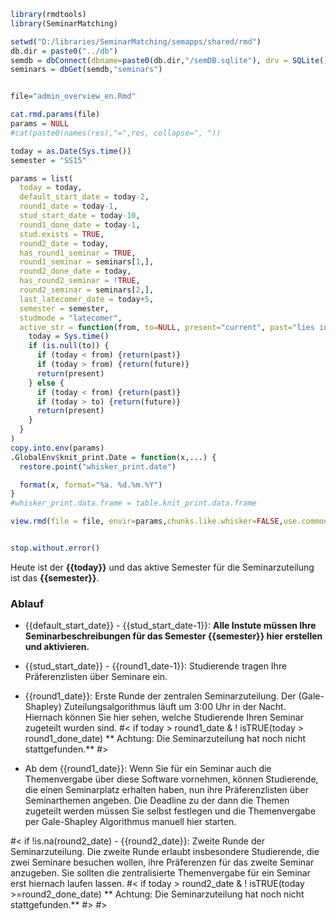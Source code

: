 
```r
library(rmdtools)
library(SeminarMatching)

setwd("D:/libraries/SeminarMatching/semapps/shared/rmd")
db.dir = paste0("../db")
semdb = dbConnect(dbname=paste0(db.dir,"/semDB.sqlite"), drv = SQLite())
seminars = dbGet(semdb,"seminars")


file="admin_overview_en.Rmd"

cat.rmd.params(file)
params = NULL
#cat(paste0(names(res),"=",res, collapse=", "))

today = as.Date(Sys.time())
semester = "SS15"

params = list(
  today = today,
  default_start_date = today-2,
  round1_date = today-1,  
  stud_start_date = today-10,
  round1_done_date = today-1,
  stud.exists = TRUE,
  round2_date = today,
  has_round1_seminar = TRUE,
  round1_seminar = seminars[1,],
  round2_done_date = today,
  has_round2_seminar = !TRUE,
  round2_seminar = seminars[2,],
  last_latecomer_date = today+5,
  semester = semester,
  studmode = "latecomer",
  active_str = function(from, to=NULL, present="current", past="lies in the past", future="lies in the future") {
    today = Sys.time()
    if (is.null(to)) {
      if (today < from) {return(past)}
      if (today > from) {return(future)}
      return(present)
    } else {
      if (today < from) {return(past)}
      if (today > to) {return(future)}
      return(present)
    }
  }
)
copy.into.env(params)
.GlobalEnv$knit_print.Date = function(x,...) {
  restore.point("whisker_print.date")

  format(x, format="%a. %d.%m.%Y")
}
#whisker_print.data.frame = table.knit_print.data.frame

view.rmd(file = file, envir=params,chunks.like.whisker=FALSE,use.commonmark = TRUE, out.type="html")


stop.without.error()
```

<!-- START -->


Heute ist der **{{today}}** und das aktive Semester für die Seminarzuteilung ist das **{{semester}}**.


### Ablauf 

- {{default_start_date}} - {{stud_start_date-1}}: **Alle Instute müssen Ihre Seminarbeschreibungen für das Semester {{semester}} hier erstellen und aktivieren.**

- {{stud_start_date}} - {{round1_date-1}}: Studierende tragen Ihre Präferenzlisten über Seminare ein.

- {{round1_date}}: Erste Runde der zentralen Seminarzuteilung. Der (Gale-Shapley) Zuteilungsalgorithmus läuft um 3:00 Uhr in der Nacht. Hiernach können Sie hier sehen, welche Studierende Ihren Seminar zugeteilt wurden sind.
#< if today > round1_date & ! isTRUE(today > round1_done_date)
** Achtung: Die Seminarzuteilung hat noch nicht stattgefunden.**
#>

- Ab dem {{round1_date}}: Wenn Sie für ein Seminar auch die Themenvergabe über diese Software vornehmen, können Studierende, die einen Seminarplatz erhalten haben, nun ihre Präferenzlisten über Seminarthemen angeben. Die Deadline zu der dann die Themen zugeteilt werden müssen Sie selbst festlegen und die Themenvergabe per Gale-Shapley Algorithmus manuell hier starten.

#< if !is.na(round2_date)
- {{round2_date}}: Zweite Runde der Seminarzuteilung. Die zweite Runde erlaubt insbesondere Studierende, die zwei Seminare besuchen wollen, ihre Präferenzen für das zweite Seminar anzugeben. Sie sollten die zentralisierte Themenvergabe für ein Seminar erst hiernach laufen lassen.
#< if today > round2_date & ! isTRUE(today >=round2_done_date)
** Achtung: Die Seminarzuteilung hat noch nicht stattgefunden.**
#>
#>
 


